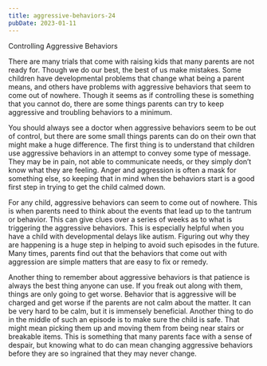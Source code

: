 ```yaml
---
title: aggressive-behaviors-24
pubDate: 2023-01-11
---
```


Controlling Aggressive Behaviors

There are many trials that come with raising kids that many parents are not ready for. Though we do our best, the best of us make mistakes. Some children have developmental problems that change what being a parent means, and others have problems with aggressive behaviors that seem to come out of nowhere. Though it seems as if controlling these is something that you cannot do, there are some things parents can try to keep aggressive and troubling behaviors to a minimum. 

You should always see a doctor when aggressive behaviors seem to be out of control, but there are some small things parents can do on their own that might make a huge difference. The first thing is to understand that children use aggressive behaviors in an attempt to convey some type of message. They may be in pain, not able to communicate needs, or they simply don’t know what they are feeling. Anger and aggression is often a mask for something else, so keeping that in mind when the behaviors start is a good first step in trying to get the child calmed down.

For any child, aggressive behaviors can seem to come out of nowhere. This is when parents need to think about the events that lead up to the tantrum or behavior. This can give clues over a series of weeks as to what is triggering the aggressive behaviors. This is especially helpful when you have a child with developmental delays like autism. Figuring out why they are happening is a huge step in helping to avoid such episodes in the future. Many times, parents find out that the behaviors that come out with aggression are simple matters that are easy to fix or remedy.

Another thing to remember about aggressive behaviors is that patience is always the best thing anyone can use. If you freak out along with them, things are only going to get worse. Behavior that is aggressive will be charged and get worse if the parents are not calm about the matter. It can be very hard to be calm, but it is immensely beneficial. Another thing to do in the middle of such an episode is to make sure the child is safe. That might mean picking them up and moving them from being near stairs or breakable items. This is something that many parents face with a sense of despair, but knowing what to do can mean changing aggressive behaviors before they are so ingrained that they may never change.